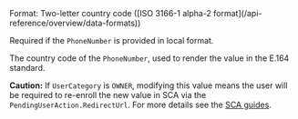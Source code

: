 <ResponseField name="PhoneNumberCountry" type="string">
Format: Two-letter country code ([ISO 3166-1 alpha-2 format](/api-reference/overview/data-formats))

Required if the `PhoneNumber` is provided in local format.

The country code of the `PhoneNumber`, used to render the value in the E.164 standard.

**Caution:** If `UserCategory` is `OWNER`, modifying this value means the user will be required to re-enroll the new value in SCA via the `PendingUserAction.RedirectUrl`. For more details see the [SCA guides](/guides/users/sca/enrollment).
</ResponseField>